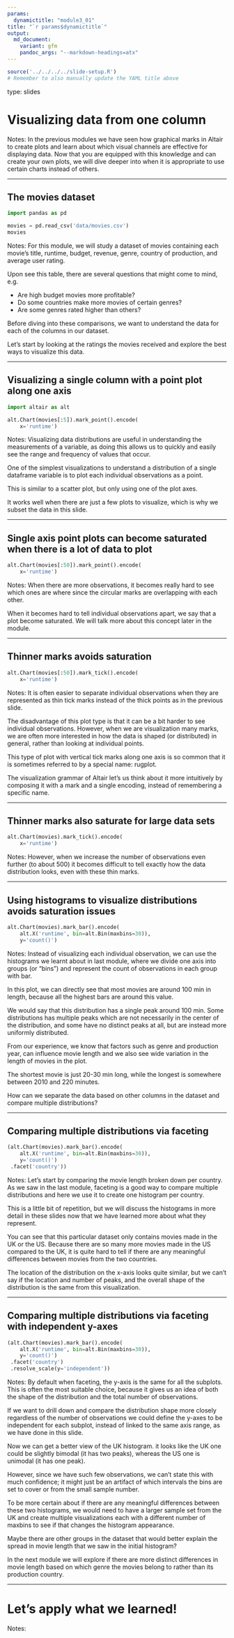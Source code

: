 ```yaml
---
params:
  dynamictitle: "module3_01"
title: "`r params$dynamictitle`"
output:
  md_document:
    variant: gfm
    pandoc_args: "--markdown-headings=atx"
---
```


```r
source('../../../../slide-setup.R')
# Remember to also manually update the YAML title above
```

type: slides

# Visualizing data from one column

Notes:
In the previous modules we have seen how graphical marks in Altair
to create plots
and learn about which visual channels are effective
for displaying data.
Now that you are equipped with this knowledge and can create your own plots,
we will dive deeper into when it is appropriate to use certain charts instead of others.

---

## The movies dataset

```python
import pandas as pd

movies = pd.read_csv('data/movies.csv')
movies
```

Notes:
For this module,
we will study a dataset of movies
containing each movie's
title, runtime, budget, revenue, genre, country of production, and average user rating.

Upon see this table,
there are several questions that might come to mind, e.g.

- Are high budget movies more profitable?
- Do some countries make more movies of certain genres?
- Are some genres rated higher than others?

Before diving into these comparisons,
we want to understand the data for each of the columns in our dataset.

Let's start by looking at the ratings the movies received
and explore the best ways to visualize this data.

---

## Visualizing a single column with a point plot along one axis

```python
import altair as alt

alt.Chart(movies[:5]).mark_point().encode(
    x='runtime')
```

Notes:
Visualizing data distributions are useful in understanding the measurements
of a variable, as doing this allows us to quickly and easily see the range and
frequency of values that occur.

One of the simplest visualizations to understand a 
distribution of a single dataframe variable
is to plot each individual observations as a point.

This is similar to a scatter plot,
but only using one of the plot axes.

It works well when there are just a few plots to visualize,
which is why we subset the data in this slide.

---

## Single axis point plots can become saturated when there is a lot of data to plot

```python
alt.Chart(movies[:50]).mark_point().encode(
    x='runtime')
```

Notes:
When there are more observations,
it becomes really hard to see which ones are where
since the circular marks are overlapping with each other.

When it becomes hard to tell individual observations apart,
we say that a plot become saturated.
We will talk more about this concept later in the module.

---

## Thinner marks avoids saturation

```python
alt.Chart(movies[:50]).mark_tick().encode(
    x='runtime')
```

Notes:
It is often easier to separate individual observations
when they are represented as thin tick marks instead of the thick points
as in the previous slide.

The disadvantage of this plot type
is that it can be a bit harder to see individual observations.
However,
when we are visualization many marks,
we are often more interested in how the data is shaped (or distributed) in general,
rather than looking at individual points.

This type of plot with vertical tick marks along one axis
is so common that it is sometimes referred to by a special name: rugplot.

The visualization grammar of Altair let's us think about it more intuitively
by composing it with a mark and a single encoding,
instead of remembering a specific name.

---

## Thinner marks also saturate for large data sets

```python
alt.Chart(movies).mark_tick().encode(
    x='runtime')
```

Notes:
However,
when we increase the number of observations even further (to about 500)
it becomes difficult to tell exactly how the data distribution looks,
even with these thin marks.

---

## Using histograms to visualize distributions avoids saturation issues

```python
alt.Chart(movies).mark_bar().encode(
    alt.X('runtime', bin=alt.Bin(maxbins=30)),
    y='count()')
```

Notes:
Instead of visualizing each individual observation,
we can use the histograms we learnt about in last module,
where we divide one axis into groups (or "bins")
and represent the count of observations in each group with bar.

In this plot,
we can directly see that most movies are around 100 min in length,
because all the highest bars are around this value.

We would say that this distribution has a single peak around 100 min.
Some distributions has multiple peaks
which are not necessarily in the center of the distribution,
and some have no distinct peaks at all,
but are instead more uniformly distributed.

From our experience,
we know that factors such as genre and production year,
can influence movie length
and we also see wide variation in the length of movies in the plot.

The shortest movie is just 20-30 min long,
while the longest is somewhere between 2010 and 220 minutes.

How can we separate the data based on other columns in the dataset
and compare multiple distributions?

---

## Comparing multiple distributions via faceting

```python
(alt.Chart(movies).mark_bar().encode(
    alt.X('runtime', bin=alt.Bin(maxbins=30)),
    y='count()')
 .facet('country'))
```

Notes:
Let's start by comparing the movie length broken down per country.
As we saw in the last module,
faceting is a good way to compare multiple distributions
and here we use it to create one histogram per country.

This is a little bit of repetition,
but we will discuss the histograms in more detail in these slides
now that we have learned more about what they represent.

You can see that this particular dataset only contains movies made in the UK or the US.
Because there are so many more movies made in the US compared to the UK,
it is quite hard to tell if there are any meaningful differences between movies from the two countries.

The location of the distribution on the x-axis looks quite similar,
but we can't say if the location and number of peaks, 
and the overall shape of the distribution is the same from this visualization.

---

## Comparing multiple distributions via faceting with independent y-axes

```python
(alt.Chart(movies).mark_bar().encode(
    alt.X('runtime', bin=alt.Bin(maxbins=30)),
    y='count()')
 .facet('country')
 .resolve_scale(y='independent'))
```

Notes:
By default when faceting,
the y-axis is the same for all the subplots.
This is often the most suitable choice,
because it gives us an idea of both the shape of the distribution
and the total number of observations.

If we want to drill down and compare the distribution shape more closely
regardless of the number of observations
we could define the y-axes to be independent for each subplot,
instead of linked to the same axis range,
as we have done in this slide.

Now we can get a better view of the UK histogram.
it looks like the UK one could be slightly bimodal (it has two peaks),
whereas the US one is unimodal (it has one peak).

However,
since we have such few observations,
we can't state this with much confidence;
it might just be an artifact 
of which intervals the bins are set to cover
or from the small sample number.

To be more certain about if there are any meaningful differences between these two histograms,
we would need to have a larger sample set from the UK
and create multiple visualizations
each with a different number of maxbins
to see if that changes the histogram appearance.

Maybe there are other groups in the dataset
that would better explain the spread in movie length that we saw in the initial histogram?

In the next module we will explore
if there are more distinct differences in movie length
based on which genre the movies belong to
rather than its production country.

---

# Let's apply what we learned!

Notes: <br>
